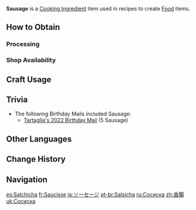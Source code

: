 {{Item Infobox
|id          = 110011
|image       = Item Sausage.png
|type        = Cooking Ingredients
|invCategory = Materials
|description = Finely minced meat wrapped in a skin. A staple of every meat lover's daily diet.
|quality     = 3
|source1     = [[Processing]]
|source2     = {{Sold By}}
}}
'''Sausage''' is a [[Cooking Ingredient]] item used in recipes to create [[Food]] items.

==How to Obtain==
===Processing===
{{Recipe
|type = Processing
|Raw Meat = 3
|time = 20
|sort = Raw Meat
}}

===Shop Availability===
{{Shop Availability}}

==Craft Usage==
{{Craft Usage}}

==Trivia==
* The following Birthday Mails included Sausage:
** [[Mail/Let's Meet Up! (2022-07-20)|Tartaglia's 2022 Birthday Mail]] (5 Sausage)

==Other Languages==
{{Other Languages
|default_hidden = 1
|en      = Sausage
|zhs     = 香肠
|zhs_rm  = Xiāngcháng
|zht     = 香腸
|zht_rm  = Xiāngcháng
|ja      = ソーセージ
|ja_rm   = Sooseeji
|ko      = 소시지
|ko_rm   = Sosiji
|es      = Salchicha
|fr      = Saucisse
|ru      = Сосиска
|th      = Sausage
|vi      = Xúc Xích
|de      = Wurst
|id      = Sausage
|pt      = Salsicha
|tr      = Sosis
|it      = Salsiccia
}}

==Change History==
{{Change History|1.0}}

==Navigation==
{{Material Navbox|type=Crafting Materials}}

[[es:Salchicha]]
[[fr:Saucisse]]
[[ja:ソーセージ]]
[[pt-br:Salsicha]]
[[ru:Сосиска]]
[[zh:香腸]]
[[uk:Сосиска]]